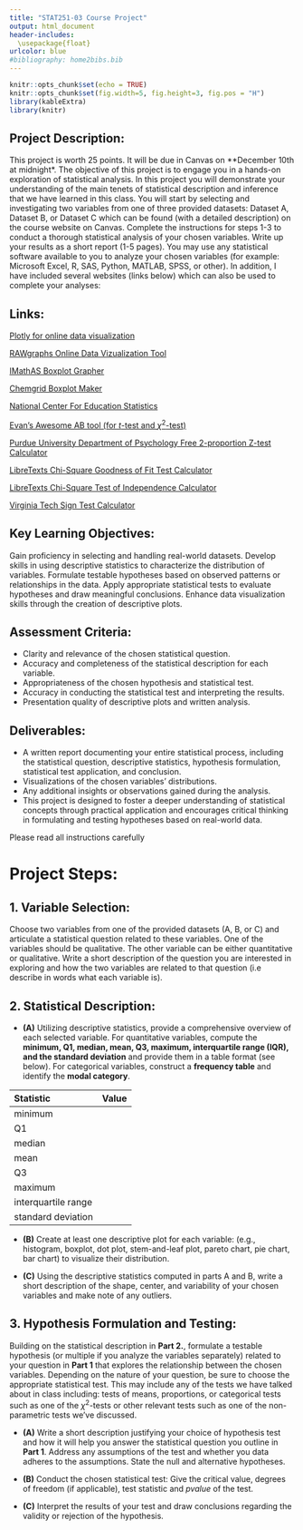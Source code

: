 ```yaml
---
title: "STAT251-03 Course Project"
output: html_document
header-includes:
  \usepackage{float}
urlcolor: blue  
#bibliography: home2bibs.bib
---
```





```r
knitr::opts_chunk$set(echo = TRUE)
knitr::opts_chunk$set(fig.width=5, fig.height=3, fig.pos = "H")
library(kableExtra)
library(knitr)
```


## Project Description: 
This project is worth 25 points. It will be due in Canvas on **December 10th at midnight*. The objective of this project is to engage you in a hands-on exploration of statistical analysis. In this project you will demonstrate your understanding of the main tenets of statistical description and inference that we have learned in this class. You will start by selecting and investigating two variables from one of three provided datasets: Dataset A, Dataset B, or Dataset C which can be found (with a detailed description) on the course website on Canvas. Complete the instructions for steps 1-3 to conduct a thorough statistical analysis of your chosen variables. Write up your results as a short report (1-5 pages). You may use any statistical software available to you to analyze your chosen variables (for example: Microsoft Excel, R, SAS, Python, MATLAB, SPSS, or other). In addition, I have included several websites (links below) which can also be used to complete your analyses:

## Links:   

[Plotly for online data visualization](https://plot.ly/create/?_ga=2.215845015.1866748034.1700201169-713259889.1700201168)   

[RAWgraphs Online Data Vizualization Tool](https://www.rawgraphs.io/)

[IMathAS Boxplot Grapher](https://www.imathas.com/stattools/boxplot.html)   

[Chemgrid Boxplot Maker](http://shiny.chemgrid.org/boxplotr/)   

[National Center For Education Statistics](https://nces.ed.gov/nceskids/createagraph/)    

[Evan's Awesome AB tool (for $t$-test and $\chi^2$-test)](https://www.evanmiller.org/ab-testing/)   

[Purdue University Department of Psychology Free 2-proportion Z-test Calculator](http://www2.psych.purdue.edu/~gfrancis/calculators/proportion_test_two_sample.shtml)   

[LibreTexts Chi-Square Goodness of Fit Test Calculator](https://stats.libretexts.org/Learning_Objects/02%3A_Interactive_Statistics/36%3A__Chi-Square_Goodness_of_Fit_Test_Calculator)

[LibreTexts Chi-Square Test of Independence Calculator](https://stats.libretexts.org/Learning_Objects/02%3A_Interactive_Statistics/37%3A__Chi-Square_Test_For_Independence_Calculator)   

[Virginia Tech Sign Test Calculator](https://camel.psyc.vt.edu/models/stats/sign_test.shtml)


## Key Learning Objectives: 
Gain proficiency in selecting and handling real-world datasets.
Develop skills in using descriptive statistics to characterize the distribution of variables.
Formulate testable hypotheses based on observed patterns or relationships in the data.
Apply appropriate statistical tests to evaluate hypotheses and draw meaningful conclusions.
Enhance data visualization skills through the creation of descriptive plots.


## Assessment Criteria:

* Clarity and relevance of the chosen statistical question.
* Accuracy and completeness of the statistical description for each variable.
* Appropriateness of the chosen hypothesis and statistical test.
* Accuracy in conducting the statistical test and interpreting the results.
* Presentation quality of descriptive plots and written analysis.

## Deliverables:


* A written report documenting your entire statistical process, including the statistical question, descriptive statistics, hypothesis formulation, statistical test application, and conclusion.
* Visualizations of the chosen variables' distributions.
* Any additional insights or observations gained during the analysis.
* This project is designed to foster a deeper understanding of statistical concepts through practical application and encourages critical thinking in formulating and testing hypotheses based on real-world data.

Please read all instructions carefully


# Project Steps:

## 1. Variable Selection:

Choose two variables from one of the provided datasets (A, B, or C) and articulate a statistical question related to these variables. One of the variables should be qualitative. The other variable can be either quantitative or qualitative. Write a short description of the question you are interested in exploring and how the two variables are related to that question (i.e describe in words what each variable is).

## 2. Statistical Description:

* **(A)** Utilizing descriptive statistics, provide a comprehensive overview of each selected variable. For quantitative variables, compute the **minimum, Q1, median, mean, Q3, maximum, interquartile range (IQR), and the standard deviation** and provide them in a table format (see below). For categorical variables, construct a **frequency table** and identify the **modal category**.


| **Statistic**       | **Value** |
| :------------------ | :-------  |
| minimum             |           |
| Q1                  |           |
| median              |           |
| mean                |           |
| Q3                  |           |
| maximum             |           |
| interquartile range |           |
| standard deviation  |           |



* **(B)** Create at least one descriptive plot for each variable: (e.g., histogram, boxplot, dot plot, stem-and-leaf plot, pareto chart, pie chart, bar chart) to visualize their distribution.


* **(C)** Using the descriptive statistics computed in parts A and B, write a short description of the shape, center, and variability of your chosen variables and make note of any outliers. 

## 3. Hypothesis Formulation and Testing:
Building on the statistical description in **Part 2.**, formulate a testable hypothesis (or multiple if you analyze the variables separately) related to your question in **Part 1** that explores the relationship between the chosen variables. Depending on the nature of your question, be sure to choose the appropriate statistical test. This may include any of the tests we have talked about in class including: tests of means, proportions, or categorical tests such as one of the $\chi^2$-tests or other relevant tests such as one of the non-parametric tests we've discussed. 


* **(A)** Write a short description justifying your choice of hypothesis test and how it will help you answer the statistical question you outline in **Part 1**. Address any assumptions of the test and whether you data adheres to the assumptions. State the null and alternative hypotheses.

* **(B)** Conduct the chosen statistical test: Give the critical value, degrees of freedom (if applicable), test statistic and $pvalue$ of the test. 
* **(C)** Interpret the results of your test and draw conclusions regarding the validity or rejection of the hypothesis. 


